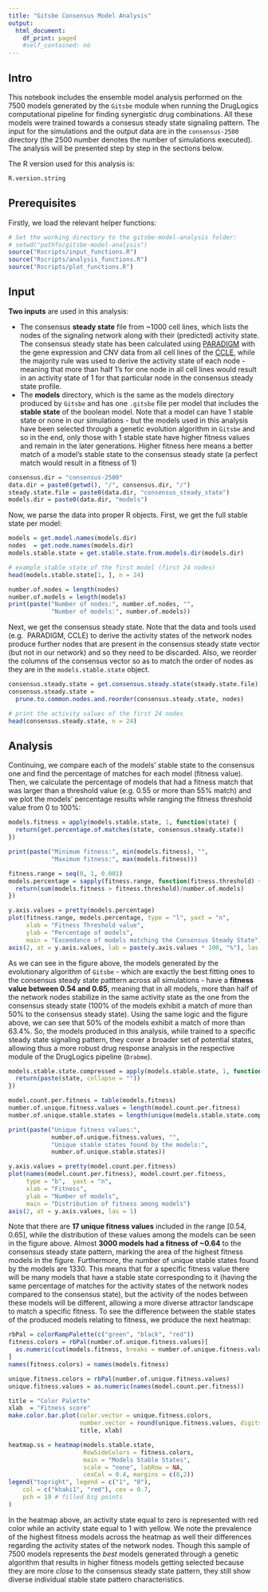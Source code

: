```yaml
---
title: "Gitsbe Consensus Model Analysis"
output:
  html_document:
    df_print: paged
    #self_contained: no
---
```


## Intro

This notebook includes the ensemble model analysis performed on the 7500 
models generated by the `Gitsbe` module when running the DrugLogics 
computational pipeline for finding synergistic drug combinations. All these 
models were trained towards a consesus steady state signaling pattern. The 
input for the simulations and the output data are in the `consensus-2500` 
directory (the 2500 number denotes the number of simulations executed). The 
analysis will be presented step by step in the sections below.

The R version used for this analysis is: 
```r
R.version.string
```

## Prerequisites

Firstly, we load the relevant helper functions:
```r
# Set the working directory to the gitsbe-model-analysis folder: 
# setwd("pathTo/gitsbe-model-analysis")
source("Rscripts/input_functions.R")
source("Rscripts/analysis_functions.R")
source("Rscripts/plot_functions.R")
```

## Input

**Two inputs** are used in this analysis:

- The consensus **steady state** file from ~1000 cell lines, which lists the 
nodes of the signaling network along with their (predicted) activity state. The
consensus steady state has been calculated using 
[PARADIGM](https://doi.org/10.1093/bioinformatics/btq182) with the gene 
expression and CNV data from all cell lines of the 
[CCLE](https://www.sevenbridges.com/ccle/), while the majority rule was used to 
derive the activity state of each node - meaning that 
more than half 1's for one node in all cell lines would result in an activity 
state of 1 for that particular node in the consensus steady state profile.
- The **models** directory, which is the same as the models directory produced 
by `Gitsbe` and has one `.gitsbe` file per model that includes the **stable 
state** of the boolean model. Note that a model can have 1 stable state or none 
in our simulations - but the models used in this analysis have been selected 
through a genetic evolution algorithm in `Gitsbe` and so in the end, only those 
with 1 stable state have higher fitness values and remain in the later 
generations. Higher fitness here means a better match of a model's stable state
to the consensus steady state (a perfect match would result in a fitness of 1)
```r
consensus.dir = "consensus-2500"
data.dir = paste0(getwd(), "/", consensus.dir, "/")
steady.state.file = paste0(data.dir, "consensus_steady_state")
models.dir = paste0(data.dir, "models")
```
Now, we parse the data into proper R objects. First, we get the full stable 
state per model:
```r
models = get.model.names(models.dir)
nodes  = get.node.names(models.dir)
models.stable.state = get.stable.state.from.models.dir(models.dir)

# example stable state of the first model (first 24 nodes)
head(models.stable.state[1, ], n = 24)
```
```r
number.of.nodes = length(nodes)
number.of.models = length(models)
print(paste("Number of nodes:", number.of.nodes, "",
            "Number of models:", number.of.models))
```
Next, we get the consensus steady state. Note that the data and tools used (e.g. 
PARADIGM, CCLE) to derive the activity states of the network nodes produce further 
nodes that are present in the consensus steady state vector (but not in our 
network) and so they need to be discarded. Also, we reorder the columns of the 
consensus vector so as to match the order of nodes as they are in the 
`models.stable.state` object.
```r
consensus.steady.state = get.consensus.steady.state(steady.state.file)
consensus.steady.state = 
  prune.to.common.nodes.and.reorder(consensus.steady.state, nodes)

# print the activity values of the first 24 nodes
head(consensus.steady.state, n = 24)
```

## Analysis

Continuing, we compare each of the models' stable state to the consensus one and 
find the percentage of matches for each model (fitness value). Then, we 
calculate the percentage of models that had a fitness match that was larger than
a threshold value (e.g. 0.55 or more than 55% match) and we plot the models' 
percentage results while ranging the fitness threshold value from 0 to 100%:
```r
models.fitness = apply(models.stable.state, 1, function(state) {
  return(get.percentage.of.matches(state, consensus.steady.state)) 
})

print(paste("Minimum fitness:", min(models.fitness), "",
            "Maximum fitness:", max(models.fitness)))

fitness.range = seq(0, 1, 0.001)
models.percentage = sapply(fitness.range, function(fitness.threshold) {
  return(sum(models.fitness > fitness.threshold)/number.of.models)
})

y.axis.values = pretty(models.percentage)
plot(fitness.range, models.percentage, type = "l", yaxt = "n",
     xlab = "Fitness Threshold value",
     ylab = "Percentage of models",
     main = "Exceedance of models matching the Consensus Steady State")
axis(2, at = y.axis.values, lab = paste(y.axis.values * 100, "%"), las = 1)
```

As we can see in the figure above, the models generated by the evolutionary 
algorithm of `Gitsbe` - which are exactly the best fitting ones to the consensus
steady state patttern across all simulations - have a **fitness value between 
0.54 and 0.65**, meaning that in all models, more than half of the network nodes
stabilize in the same activity state as the one from the consensus steady state 
(100% of the models exhibit a match of more than 50% to the consensus steady 
state). Using the same logic and the figure above, we can see that 50% of the 
models exhibit a match of more than 63.4%. So, the models produced in this 
analysis, while trained to a specific steady state signaling pattern, they cover
a broader set of potential states, allowing thus a more robust drug response 
analysis in the respective module of the DrugLogics pipeline (`Drabme`).
```r
models.stable.state.compressed = apply(models.stable.state, 1, function(state) {
  return(paste(state, collapse = ""))
})

model.count.per.fitness = table(models.fitness)
number.of.unique.fitness.values = length(model.count.per.fitness)
number.of.unique.stable.states = length(unique(models.stable.state.compressed))

print(paste("Unique fitness values:", 
            number.of.unique.fitness.values, "",
            "Unique stable states found by the models:", 
            number.of.unique.stable.states))

y.axis.values = pretty(model.count.per.fitness)
plot(names(model.count.per.fitness), model.count.per.fitness, 
     type = "b",  yaxt = "n",
     xlab = "Fitness",
     ylab = "Number of models",
     main = "Distribution of fitness among models")
axis(2, at = y.axis.values, las = 1)
```

Note that there are **17 unique fitness values** included in the range [0.54, 
0.65], while the distribution of these values among the models can be seen in 
the figure above. Almost **3000 models had a fitness of ~0.64** to the consensus
steady state pattern, marking the area of the highest fitness models in the 
figure. Furthermore, the number of unique stable states found by the models are 
1330. This means that for a specific fitness value there will be many models that 
have a stable state corresponding to it (having the same percentage of matches 
for the activity states of the network nodes compared to the consensus state), 
but the activity of the nodes between these models will be different, allowing a
more diverse attractor landscape to match a specific fitness. To see the 
difference between the stable states of the produced models relating to fitness,
we produce the next heatmap:
```r
rbPal = colorRampPalette(c("green", "black", "red"))
fitness.colors = rbPal(number.of.unique.fitness.values)[
  as.numeric(cut(models.fitness, breaks = number.of.unique.fitness.values))
]
names(fitness.colors) = names(models.fitness)

unique.fitness.colors = rbPal(number.of.unique.fitness.values)
unique.fitness.values = as.numeric(names(model.count.per.fitness))

title = "Color Palette"
xlab  = "Fitness score"
make.color.bar.plot(color.vector = unique.fitness.colors, 
                    number.vector = round(unique.fitness.values, digits = 3), 
                    title, xlab)
```

```r
heatmap.ss = heatmap(models.stable.state,
                     RowSideColors = fitness.colors,
                     main = "Models Stable States",
                     scale = "none", labRow = NA,
                     cexCol = 0.4, margins = c(8,2))
legend("topright", legend = c("1", "0"),
    col = c("khaki1", "red"), cex = 0.7,
    pch = 19 # filled big points
)
```

In the heatmap above, an activity state equal to zero is represented with red 
color while an activity state equal to 1 with yellow. We note the prevalence of 
the highest fitness models across the heatmap as well their differences regarding
the activity states of the network nodes. Though this sample of 7500 models 
represents the *best* models generated through a genetic algorithm that results 
in higher fitness models getting selected because they are more *close* to the 
consensus steady state pattern, they still show diverse individual stable state 
pattern characteristics.
